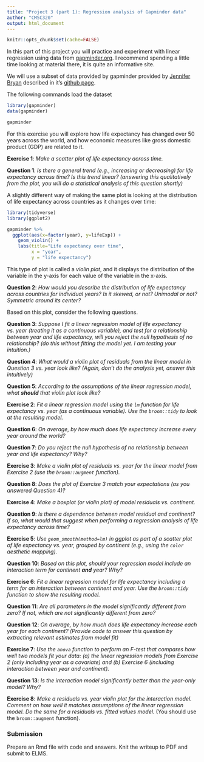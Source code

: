```yaml
---
title: "Project 3 (part 1): Regression analysis of Gapminder data"
author: "CMSC320"
output: html_document
---
```


```r
knitr::opts_chunk$set(cache=FALSE)
```

In this part of this project you will practice and experiment with linear regression using
data from [gapminder.org](http://gapminder.org). I recommend spending a little time looking at material there, it is quite an informative site.

We will use a subset of data provided by gapminder provided by [Jennifer Bryan](http://www.stat.ubc.ca/~jenny/) described in it's [github page](https://github.com/jennybc/gapminder).

The following commands load the dataset

```r
library(gapminder)
data(gapminder)

gapminder
```

For this exercise you will explore how life expectancy has changed over 50 years across the world, and how economic measures like gross domestic product (GDP) are related to it.


**Exercise 1**: _Make a scatter plot of life expectancy across time._

**Question 1**: _Is there a general trend (e.g., increasing or decreasing) for life expectancy across time? Is this trend linear? (answering this qualitatively from the plot, you will do a statistical analysis of this question shortly)_

A slightly different way of making the same plot is looking at the distribution of life expectancy across countries as it changes over time:

```r
library(tidyverse)
library(ggplot2)

gapminder %>%
  ggplot(aes(x=factor(year), y=lifeExp)) +
    geom_violin() +
    labs(title="Life expectancy over time",
         x = "year",
         y = "life expectancy")
```

This type of plot is called a _violin plot_, and it displays the distribution of the variable in the y-axis for each value of the variable in the x-axis.

**Question 2**: _How would you describe the distribution of life expectancy across countries for individual years? Is it skewed, or not? Unimodal or not? Symmetric around its center?_

Based on this plot, consider the following questions.

**Question 3**: _Suppose I fit a linear regression model of life expectancy vs. year (treating it as a continuous variable), and test for a relationship between year and life expectancy, will you reject the null hypothesis of no relationship? (do this without fitting the model yet. I am testing your intuition.)_

**Question 4**: _What would a violin plot of residuals from the linear model in Question 3 vs. year look like? (Again, don't do the analysis yet, answer this intuitively)_

**Question 5**: _According to the assumptions of the linear regression model, what **should** that violin plot look like?_

**Exercise 2**: _Fit a linear regression model using the `lm` function for life expectancy vs. year (as a continuous variable). Use the `broom::tidy` to look at the resulting model._

**Question 6**: _On average, by how much does life expectancy increase every year around the world?_

**Question 7**: _Do you reject the null hypothesis of no relationship between year and life expectancy? Why?_

**Exercise 3**: _Make a violin plot of residuals vs. year for the linear model from Exercise 2 (use the `broom::augment` function)._

**Question 8**: _Does the plot of Exercise 3 match your expectations (as you answered Question 4)?_

**Exercise 4**: _Make a boxplot (or violin plot) of model residuals vs. continent._


**Question 9**: _Is there a dependence between model residual and continent? If so, what would that suggest when performing a regression analysis of life expectancy across time?_

**Exercise 5**: _Use `geom_smooth(method=lm)` in ggplot as part of a scatter plot of life expectancy vs. year, grouped by continent (e.g., using the `color` aesthetic mapping)._


**Question 10**: _Based on this plot, should your regression model include an interaction term for continent **and** year? Why?_

**Exercise 6**: _Fit a linear regression model for life expectancy including a term for an interaction between continent and year. Use the `broom::tidy` function to show the resulting model._


**Question 11**: _Are all parameters in the model significantly different from zero? If not, which are not significantly different from zero?_

**Question 12**: _On average, by how much does life expectancy increase each year for each  continent? (Provide code to answer this question by extracting relevant estimates from model fit)_

**Exercise 7**: _Use the `anova` function to perform an F-test that compares how well two models fit your data: (a) the linear regression models from Exercise 2 (only including year as a covariate) and (b) Exercise 6 (including interaction between year and continent)._

**Question 13**: _Is the interaction model significantly better than the year-only model? Why?_

**Exercise 8**: _Make a residuals vs. year violin plot for the interaction model. Comment on how well it matches assumptions of the linear regression model. Do the same for a residuals vs. fitted values model._ (You should use the `broom::augment` function).

### Submission

Prepare an Rmd file with code and answers. Knit the writeup to PDF and submit to ELMS.